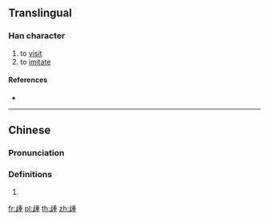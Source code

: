 ==Translingual==

===Han character===
{{Han char|rn=77|rad=止|as=09|sn=13|four=|canj=YMHJG|ids=⿰止重}}

# to [[visit]]
# to [[imitate]]

====References====
* {{Han ref|kx=0577.010|dkj=16325|dj=0967.160|hdz=21444.020|uh=6B71|ud=27505}}

----

==Chinese==
{{zh-forms}}

===Pronunciation===
{{zh-pron
|m=zhǒng
|c=zung2
|mc=y
|oc=y
|ma=
|cat=v
}}

===Definitions===
# {{rfdef|lang=zh}}

[[fr:歱]]
[[pl:歱]]
[[th:歱]]
[[zh:歱]]